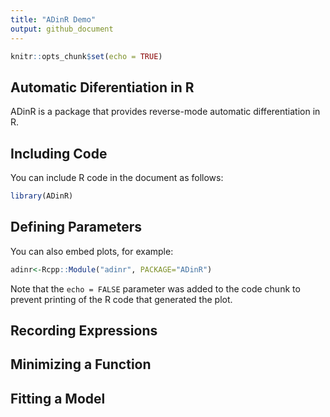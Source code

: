 ```yaml
---
title: "ADinR Demo"
output: github_document
---
```


```r
knitr::opts_chunk$set(echo = TRUE)
```

## Automatic Diferentiation in R
ADinR is a package that provides reverse-mode automatic differentiation in R.

## Including Code

You can include R code in the document as follows:

```r
library(ADinR)
```

## Defining Parameters

You can also embed plots, for example:

```r

adinr<-Rcpp::Module("adinr", PACKAGE="ADinR")

```

Note that the `echo = FALSE` parameter was added to the code chunk to prevent printing of the R code that generated the plot.

## Recording Expressions


## Minimizing a Function



## Fitting a Model